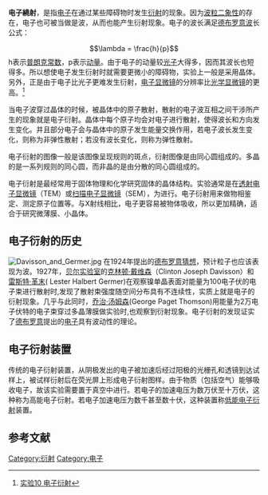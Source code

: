 
{{noteTA
|T = zh-cn:电子衍射; zh-tw:電子繞射;
|1 = zh-cn:衍射; zh-tw:繞射;
|G1=P
}}

'''电子繞射'''，是指[[电子|电子]]在通过某些障碍物时发生[[衍射|衍射]]的现象。因为[[波粒二象性|波粒二象性]]的存在，电子也可被当做是波，从而也能产生衍射现象。电子的波长满足[[德布罗意波|德布罗意波]]长公式：
:<math>\lambda = \frac{h}{p}</math> 
h表示[[普朗克常数|普朗克常数]]，p表示[[动量|动量]]。由于电子的动量较[[光子|光子]]大得多，因而其波长也短得多。所以想使电子发生衍射时就需要更微小的障碍物，实验上一般是采用晶体。另外，正是由于电子比光子更难发生衍射，[[电子显微镜|电子显微镜]]的分辨率比[[光学显微镜|光学显微镜]]的更高。<ref>[http://jpkc.henu.edu.cn/gx/SY/SYXM/DZYS.htm 实验10    电子衍射]{{dead link|date=2018年3月 |bot=InternetArchiveBot |fix-attempted=yes }}</ref>

当电子波穿过晶体的时候，被晶体中的原子散射，散射的电子波互相之间干涉所产生的现象就是电子衍射。晶体中每个原子均会对电子进行散射，使得波长和方向发生变化。并且部分电子会与晶体中的原子发生能量交换作用，若电子波长发生变化，则称为非弹性散射；若没有波长变化，则称为弹性散射。

电子衍射的图像一般是该图像呈现规则的斑点，衍射图像是由同心圆组成的。多晶的是一系列规则的同心圆，而非晶的是由分散的同心圆组成的。

电子衍射是最经常用于固体物理和化学研究固体的晶体结构。实验通常是在[[透射电子显微镜|透射电子显微镜]]（TEM）或[[扫描电子显微镜|扫描电子显微镜]]（SEM），为{{le|电子背散射衍射|Electron backscatter diffraction}}进行。电子衍射用来做物相鉴定、测定原子位置等。与X射线相比，电子更容易被物体吸收，所以更加精确，适合于研究微薄膜、小晶体。

==电子衍射的历史==
[[File:Davisson_and_Germer.jpg|thumb]]
在1924年提出的[[物質波|德布罗意猜想]]，预计粒子也应该表现为波。1927年，[[贝尔实验室|贝尔实验室]]的[[克林顿·戴维森|克林顿·戴维森]]（Clinton Joseph Davisson）和[[雷斯特·革末|雷斯特·革末]]( Lester Halbert Germer)在观察镍单晶表面对能量为100电子伏的电子束进行散射时,发现了散射束强度随空间分布具有不连续性，实质上就是电子的衍射现象。几乎与此同时，[[乔治·汤姆森|乔治·汤姆森]](George Paget Thomson)用能量为2万电子伏特的电子束穿过多晶薄膜做实验时,也观察到衍射现象。电子衍射的发现证实了[[路易·德布罗意|德布罗意]]提出的[[电子|电子]]具有波动性的理论。

==电子衍射装置==
传统的电子衍射装置，从阴极发出的电子被加速后经过阳极的光栅孔和透镜到达试样上，被试样衍射后在荧光屏上形成电子衍射图样。由于物质（包括空气）能够吸收电子，故该实验需要置于真空中进行。若电子的加速电压为数万伏至十万伏，这种称为高能电子衍射。若电子加速电压为数千甚至数十伏，这种装置称[[低能电子衍射|低能电子衍射]]装置。

==参考文献==
<div class="references-small">
<references></references>
</div>

{{Authority control}}
[[Category:衍射|Category:衍射]]
[[Category:电子|Category:电子]]
